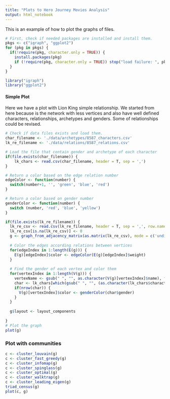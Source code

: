 ```yaml
---
title: "Plots to Hero Journey Movies Analysis"
output: html_notebook
---
```


This is an example of how to plot the graphs of files.
```r
# First, check if needed packages are installed and install them.
pkgs <- c("igraph", "ggplot2")
for (pkg in pkgs) {
  if(!require(pkg, character.only = TRUE)) {
    install.packages(pkg)
    if (!require(pkg, character.only = TRUE)) stop("load failure: ", pkg)
  }
}

library("igraph")
library("ggplot2")
```

#### Simple Plot

Here we have a plot with Lion King simple relationship. We started from here because is the network with less vertices and also have well defined characters, relationships, archetypes and genders. Some of relationships could be revised.


```r
# Check if data files exists and load them.
char_filename <- './data/archetypes/8587_characters.csv'
lk_re_filename <- './data/relations/8587_relations.csv'

# Load the file that contain gender and archetype of each character
if(file.exists(char_filename)) {
    lk_chars <- read.csv(char_filename, header = T, sep = ',')
}

# Return a color based on the edge relation number
edgeColor <- function(number) {
  switch(number+1, '', 'green', 'blue', 'red')
}

# Return a color based on gender number
genderColor <- function(number) {
  switch (number, 'red', 'blue', 'yellow')
}

if(file.exists(lk_re_filename)) {
  lk_re_csv <- read.csv(lk_re_filename, header = T, sep = ',', row.names = 1)
  lk_re_csv[is.na(lk_re_csv)] <- 0
  g <- graph_from_adjacency_matrix(as.matrix(lk_re_csv), mode = c('undirected'),  weighted = T)
  
  # Color the edges according relations between vertices
  for(edgeIndex in 1:length(E(g))) {
    E(g)[edgeIndex]$color <- edgeColor(E(g)[edgeIndex]$weight)
  }
  
  # Find the gender of each vertex and color them
  for(vertexIndex in 1:length(V(g))) {
    vertexName <- gsub(" ", "", as.character(V(g)[vertexIndex]$name), fixed =T)
    char <- lk_chars[which(gsub(" ", "", (as.character(lk_chars$character_name)), fixed = T) == vertexName), ]
    if(nrow(char)) {
      V(g)[vertexIndex]$color <- genderColor(char$gender)
    }
  }
  
  g$layout <- layout_components
  
}
# Plot the graph
plot(g)
```


### Plot with communities

```r
c <- cluster_louvain(g)
c <- cluster_fast_greedy(g)
c <- cluster_infomap(g)
c <- cluster_spinglass(g)
c <- cluster_optimal(g)
c <- cluster_walktrap(g)
c <- cluster_leading_eigen(g)
triad_census(g)
plot(c, g)
``` 